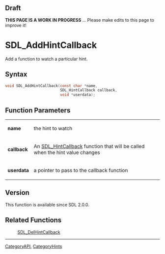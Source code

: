 
== Draft ==


'''THIS PAGE IS A WORK IN PROGRESS''' ... Please make edits to this page to improve it!



<!-- #*^*^*^*^*See https://wiki.libsdl.org/SGFunctions for details on editing this page*^*^*^*^* -->


= SDL_AddHintCallback =

Add a function to watch a particular hint.

== Syntax ==

<syntaxhighlight lang='c'>
void SDL_AddHintCallback(const char *name,
                         SDL_HintCallback callback,
                         void *userdata);
</syntaxhighlight>

== Function Parameters ==

{|
|'''name'''
|the hint to watch
|-
|'''callback'''
|An [[SDL_HintCallback]] function that will be called when the hint value changes
|-
|'''userdata'''
|a pointer to pass to the callback function
|}

== Version ==

This function is available since SDL 2.0.0.



== Related Functions ==

:[[SDL_DelHintCallback]]

----
[[CategoryAPI]], [[CategoryHints]]
<!-- #See the Style Guide for instructions on editing the footer. -->


